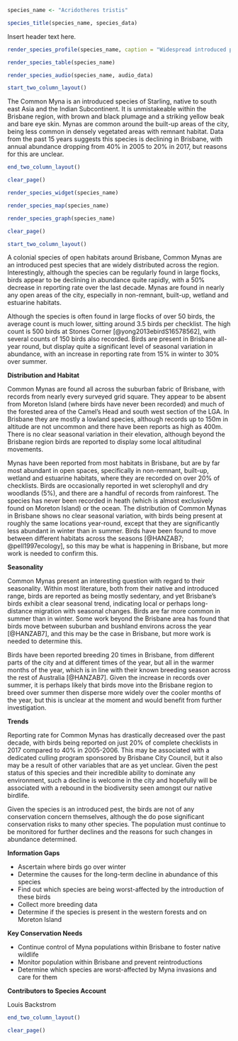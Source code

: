 ```r
species_name <- "Acridotheres tristis"
```

```r
species_title(species_name, species_data)
```

Insert header text here.

```r
render_species_profile(species_name, caption = "Widespread introduced pest species that appears to be declining within Brisbane despite rapid expansion across much of Australia. Appears to exhibit a degree of seasonal variation within Brisbane, being nearly twice as abundant over summer, but no clear reason for this pattern. Not of conservation concern owing to pest status.")
```

```r
render_species_table(species_name)
```

```r
render_species_audio(species_name, audio_data)
```

```r
start_two_column_layout()
```

The Common Myna is an introduced species of Starling, native to south east Asia and the Indian Subcontinent. It is unmistakeable within the Brisbane region, with brown and black plumage and a striking yellow beak and bare eye skin. Mynas are common around the built-up areas of the city, being less common in densely vegetated areas with remnant habitat. Data from the past 15 years suggests this species is declining in Brisbane, with annual abundance dropping from 40% in 2005 to 20% in 2017, but reasons for this are unclear.

```r
end_two_column_layout()
```

```r
clear_page()
```

```r
render_species_widget(species_name)
```

```r
render_species_map(species_name)
```

```r
render_species_graph(species_name)
```

```r
clear_page()
```

```r
start_two_column_layout()
```

A colonial species of open habitats around Brisbane, Common Mynas are an introduced pest species that are widely distributed across the region. Interestingly, although the species can be regularly found in large flocks, birds appear to be declining in abundance quite rapidly, with a 50% decrease in reporting rate over the last decade. Mynas are found in nearly any open areas of the city, especially in non-remnant, built-up, wetland and estuarine habitats.

Although the species is often found in large flocks of over 50 birds, the average count is much lower, sitting around 3.5 birds per checklist. The high count is 500 birds at Stones Corner [@yong2013ebirdS16578562], with several counts of 150 birds also recorded. Birds are present in Brisbane all-year round, but display quite a significant level of seasonal variation in abundance, with an increase in reporting rate from 15% in winter to 30% over summer.

**Distribution and Habitat**

Common Mynas are found all across the suburban fabric of Brisbane, with records from nearly every surveyed grid square. They appear to be absent from Moreton Island (where birds have never been recorded) and much of the forested area of the Camel's Head and south west section of the LGA. In Brisbane they are mostly a lowland species, although records up to 150m in altitude are not uncommon and there have been reports as high as 400m. There is no clear seasonal variation in their elevation, although beyond the Brisbane region birds are reported to display some local altitudinal movements.

Mynas have been reported from most habitats in Brisbane, but are by far most abundant in open spaces, specifically in non-remnant, built-up, wetland and estuarine habitats, where they are recorded on over 20% of checklists. Birds are occasionally reported in wet sclerophyll and dry woodlands (5%), and there are a handful of records from rainforest. The species has never been recorded in heath (which is almost exclusively found on Moreton Island) or the ocean. The distribution of Common Mynas in Brisbane shows no clear seasonal variation, with birds being present at roughly the same locations year-round, except that they are significantly less abundant in winter than in summer. Birds have been found to move between different habitats across the seasons [@HANZAB7; @pell1997ecology], so this may be what is happening in Brisbane, but more work is needed to confirm this.

**Seasonality**

Common Mynas present an interesting question with regard to their seasonality. Within most literature, both from their native and introduced range, birds are reported as being mostly sedentary, and yet Brisbane's birds exhibit a clear seasonal trend, indicating local or perhaps long-distance migration with seasonal changes. Birds are far more common in summer than in winter. Some work beyond the Brisbane area has found that birds move between suburban and bushland environs across the year [@HANZAB7], and this may be the case in Brisbane, but more work is needed to determine this.

Birds have been reported breeding 20 times in Brisbane, from different parts of the city and at different times of the year, but all in the warmer months of the year, which is in line with their known breeding season across the rest of Australia [@HANZAB7]. Given the increase in records over summer, it is perhaps likely that birds move into the Brisbane region to breed over summer then disperse more widely over the cooler months of the year, but this is unclear at the moment and would benefit from further investigation.

**Trends**

Reporting rate for Common Mynas has drastically decreased over the past decade, with birds being reported on just 20% of complete checklists in 2017 compared to 40% in 2005-2006. This may be associated with a dedicated culling program sponsored by Brisbane City Council, but it also may be a result of other variables that are as yet unclear. Given the pest status of this species and their incredible ability to dominate any environment, such a decline is welcome in the city and hopefully will be associated with a rebound in the biodiversity seen amongst our native birdlife.

Given the species is an introduced pest, the birds are not of any conservation concern themselves, although the do pose significant conservation risks to many other species. The population must continue to be monitored for further declines and the reasons for such changes in abundance determined.

**Information Gaps**

- Ascertain where birds go over winter
- Determine the causes for the long-term decline in abundance of this species
- Find out which species are being worst-affected by the introduction of these birds
- Collect more breeding data
- Determine if the species is present in the western forests and on Moreton Island

**Key Conservation Needs**

- Continue control of Myna populations within Brisbane to foster native wildlife
- Monitor population within Brisbane and prevent reintroductions
- Determine which species are worst-affected by Myna invasions and care for them

**Contributors to Species Account**

Louis Backstrom

```r
end_two_column_layout()
```

```r
clear_page()
```
